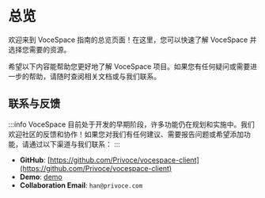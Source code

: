 
# 总览

欢迎来到 VoceSpace 指南的总览页面！在这里，您可以快速了解 VoceSpace 并选择您需要的资源。

希望以下内容能帮助您更好地了解 VoceSpace 项目。如果您有任何疑问或需要进一步的帮助，请随时查阅相关文档或与我们联系。

<Container>
    <MyLinkCard
        href="/doc/guide/overview"
        title="指南"
        description="对VoceSpace进行基本了解。"
    />
    <MyLinkCard
        href="/doc/tutorial/overview"
        title="部署"
        description="通过我们的部署文档，您可以在几分钟内快速进行部署到生产环境并进行自定义化配置。"
    />
</Container>


## 联系与反馈

:::info
VoceSpace 目前处于开发的早期阶段，许多功能仍在规划和实施中。我们欢迎社区的反馈和协作！如果您对我们有任何建议、需要报告问题或希望添加功能，请通过以下渠道与我们联系：
:::

- **GitHub**: [https://github.com/Privoce/vocespace-client](https://github.com/Privoce/vocespace-client)
- **Demo**: [demo](https://space.voce.chat/)
- **Collaboration Email**: `han@privoce.com`
